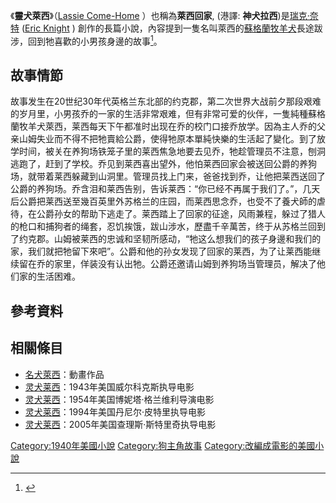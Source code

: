 {{refimprove|time=2017-01-25T16:51:22+00:00}}
{{expand|time=2017-01-22T18:00:01+00:00}}
《'''靈犬萊西'''》（[https://en.wikipedia.org/wiki/Lassie_Come-Home Lassie Come-Home] {{Wayback|url=https://en.wikipedia.org/wiki/Lassie_Come-Home |date=20201112031758 }}）也稱為'''萊西回家''', (港譯: '''神犬拉西''')是[[瑞克·奈特|瑞克·奈特]] ([https://en.wikipedia.org/wiki/Eric_Knight Eric Knight] {{Wayback|url=https://en.wikipedia.org/wiki/Eric_Knight |date=20210304193445 }}) 創作的長篇小說，內容提到一隻名叫萊西的[[蘇格蘭牧羊犬|蘇格蘭牧羊犬]]長途跋涉，回到牠喜歡的小男孩身邊的故事<ref>{{Cite web |url=http://www.publishersweekly.com/978-0-8050-7206-8 |title=Publishers Weekly |access-date=2017-01-25 |archive-date=2021-01-28 |archive-url=https://web.archive.org/web/20210128041931/https://www.publishersweekly.com/978-0-8050-7206-8 |dead-url=no }}</ref>。

==故事情節==
故事发生在20世纪30年代英格兰东北部的约克郡，第二次世界大战前夕那段艰难的岁月里，小男孩乔的一家的生活非常艰难，但有非常可爱的伙伴，一隻純種蘇格蘭牧羊犬萊西，莱西每天下午都准时出现在乔的校门口接乔放学。因為主人乔的父亲山姆失业而不得不把牠賣給公爵，使得牠原本單純快樂的生活起了變化。到了放学时间，被关在养狗场铁笼子里的莱西焦急地要去见乔，牠趁管理员不注意，刨洞逃跑了，赶到了学校。乔见到莱西喜出望外，他怕莱西回家会被送回公爵的养狗场，就带着莱西躲藏到山洞里。管理员找上门来，爸爸找到乔，让他把莱西送回了公爵的养狗场。乔含泪和莱西告别，告诉莱西：“你已经不再属于我们了。”，几天后公爵把莱西送至幾百英里外苏格兰的庄园，而莱西思念乔，也受不了養犬師的虐待，在公爵孙女的帮助下逃走了。莱西踏上了回家的征途，风雨兼程，躲过了猎人的枪口和捕狗者的绳套，忍饥挨饿，跋山涉水，歷盡千辛萬苦，终于从苏格兰回到了约克郡。山姆被莱西的忠诚和坚韧所感动，“牠这么想我们的孩子身邊和我们的家，我们就把牠留下來吧”。公爵和他的孙女发现了回家的莱西，为了让莱西能继续留在乔的家里，佯装没有认出牠。公爵还邀请山姆到养狗场当管理员，解决了他们家的生活困难。

==參考資料==
{{reflist}}

==相關條目==
*[[名犬萊西|名犬萊西]]：動畫作品
*[[灵犬莱西_(1943年)|灵犬莱西]]：1943年美国威尔科克斯执导电影
*[[灵犬莱西_(1954年)|灵犬莱西]]：1954年美国博妮塔·格兰维利导演电影
*[[灵犬莱西_(1994年)|灵犬莱西]]：1994年美国丹尼尔·皮特里执导电影
*[[灵犬莱西_(2005年)|灵犬莱西]]：2005年美国查理斯·斯特里奇执导电影


[[Category:1940年美國小說|Category:1940年美國小說]]
[[Category:狗主角故事|Category:狗主角故事]]
[[Category:改編成電影的美國小說|Category:改編成電影的美國小說]]